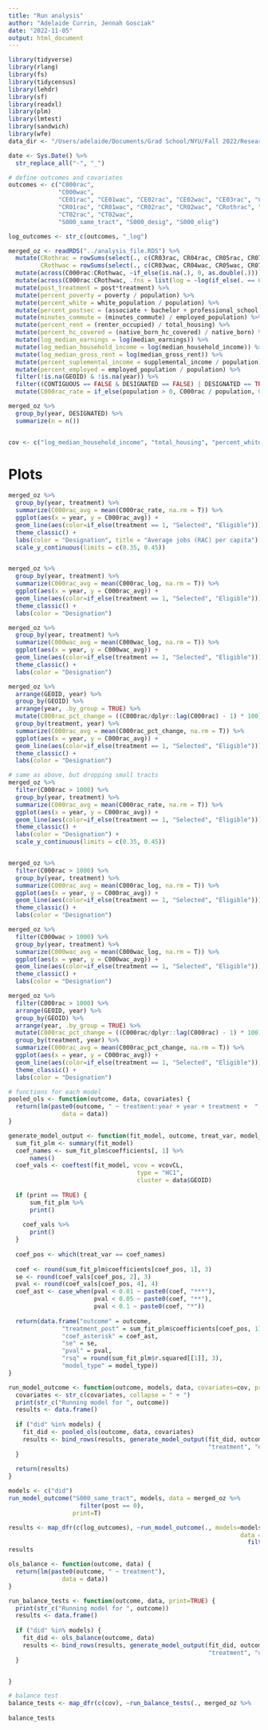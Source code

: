```yaml
---
title: "Run analysis"
author: "Adelaide Currin, Jennah Gosciak"
date: "2022-11-05"
output: html_document
---
```


```r
library(tidyverse)
library(rlang)
library(fs)
library(tidycensus)
library(lehdr)
library(sf)
library(readxl)
library(plm)
library(lmtest)
library(sandwich)
library(wfe)
data_dir <- "/Users/adelaide/Documents/Grad School/NYU/Fall 2022/Research Methods/Project"

date <- Sys.Date() %>% 
  str_replace_all("-", "_")
```

```r
# define outcomes and covariates
outcomes <- c("C000rac", 
              "C000wac",
              "CE01rac", "CE01wac", "CE02rac", "CE02wac", "CE03rac", "CEO3wac",
              "CR01rac", "CR01wac", "CR02rac", "CR02wac", "CRothrac", "CRothwac",
              "CT02rac", "CT02wac",
              "S000_same_tract", "S000_desig", "S000_elig")

log_outcomes <- str_c(outcomes, "_log")


```

```r

merged_oz <- readRDS("../analysis_file.RDS") %>% 
  mutate(CRothrac = rowSums(select(., c(CR03rac, CR04rac, CR05rac, CR07rac)), na.rm = T),
         CRothwac = rowSums(select(., c(CR03wac, CR04wac, CR05wac, CR07wac)), na.rm = T)) %>% 
  mutate(across(C000rac:CRothwac, ~if_else(is.na(.), 0, as.double(.)))) %>% 
  mutate(across(C000rac:CRothwac, .fns = list(log = ~log(if_else(. == 0, 1, as.double(.)))), .names = "{.col}_{.fn}")) %>% 
  mutate(post_treatment = post*treatment) %>% 
  mutate(percent_poverty = poverty / population) %>% 
  mutate(percent_white = white_population / population) %>% 
  mutate(percent_postsec = (associate + bachelor + professional_school + doctoral) / population) %>% 
  mutate(minutes_commute = (minutes_commute) / employed_population) %>% 
  mutate(percent_rent = (renter_occupied) / total_housing) %>% 
  mutate(percent_hc_covered = (native_born_hc_covered) / native_born) %>% 
  mutate(log_median_earnings = log(median_earnings)) %>% 
  mutate(log_median_household_income = log(median_household_income)) %>% 
  mutate(log_median_gross_rent = log(median_gross_rent)) %>% 
  mutate(percent_suplemental_income = supplemental_income / population) %>% 
  mutate(percent_employed = employed_population / population) %>% 
  filter(!is.na(GEOID) & !is.na(year)) %>% 
  filter((CONTIGUOUS == FALSE & DESIGNATED == FALSE) | DESIGNATED == TRUE) %>%
  mutate(C000rac_rate = if_else(population > 0, C000rac / population, 0))

merged_oz %>% 
  group_by(year, DESIGNATED) %>% 
  summarize(n = n())


cov <- c("log_median_household_income", "total_housing", "percent_white", "percent_postsec", "percent_rent", "percent_hc_covered", "percent_poverty", "percent_suplemental_income", "percent_employed")

```

# Plots

```r
merged_oz %>% 
  group_by(year, treatment) %>% 
  summarize(C000rac_avg = mean(C000rac_rate, na.rm = T)) %>% 
  ggplot(aes(x = year, y = C000rac_avg)) +
  geom_line(aes(color=if_else(treatment == 1, "Selected", "Eligible"))) +
  theme_classic() +
  labs(color = "Designation", title = "Average jobs (RAC) per capita") +
  scale_y_continuous(limits = c(0.35, 0.45))


merged_oz %>% 
  group_by(year, treatment) %>% 
  summarize(C000rac_avg = mean(C000rac_log, na.rm = T)) %>% 
  ggplot(aes(x = year, y = C000rac_avg)) +
  geom_line(aes(color=if_else(treatment == 1, "Selected", "Eligible"))) +
  theme_classic() +
  labs(color = "Designation")

merged_oz %>% 
  group_by(year, treatment) %>% 
  summarize(C000wac_avg = mean(C000wac_log, na.rm = T)) %>% 
  ggplot(aes(x = year, y = C000wac_avg)) +
  geom_line(aes(color=if_else(treatment == 1, "Selected", "Eligible"))) +
  theme_classic() +
  labs(color = "Designation")

merged_oz %>% 
  arrange(GEOID, year) %>% 
  group_by(GEOID) %>% 
  arrange(year, .by_group = TRUE) %>% 
  mutate(C000rac_pct_change = ((C000rac/dplyr::lag(C000rac) - 1) * 100)) %>% 
  group_by(treatment, year) %>% 
  summarize(C000rac_avg = mean(C000rac_pct_change, na.rm = T)) %>% 
  ggplot(aes(x = year, y = C000rac_avg)) +
  geom_line(aes(color=if_else(treatment == 1, "Selected", "Eligible"))) +
  theme_classic() +
  labs(color = "Designation")
```

```r
# same as above, but dropping small tracts
merged_oz %>% 
  filter(C000rac > 1000) %>% 
  group_by(year, treatment) %>% 
  summarize(C000rac_avg = mean(C000rac_rate, na.rm = T)) %>% 
  ggplot(aes(x = year, y = C000rac_avg)) +
  geom_line(aes(color=if_else(treatment == 1, "Selected", "Eligible"))) +
  theme_classic() +
  labs(color = "Designation") +
  scale_y_continuous(limits = c(0.35, 0.45))


merged_oz %>% 
  filter(C000rac > 1000) %>% 
  group_by(year, treatment) %>% 
  summarize(C000rac_avg = mean(C000rac_log, na.rm = T)) %>% 
  ggplot(aes(x = year, y = C000rac_avg)) +
  geom_line(aes(color=if_else(treatment == 1, "Selected", "Eligible"))) +
  theme_classic() +
  labs(color = "Designation")

merged_oz %>% 
  filter(C000wac > 1000) %>% 
  group_by(year, treatment) %>% 
  summarize(C000wac_avg = mean(C000wac_log, na.rm = T)) %>% 
  ggplot(aes(x = year, y = C000wac_avg)) +
  geom_line(aes(color=if_else(treatment == 1, "Selected", "Eligible"))) +
  theme_classic() +
  labs(color = "Designation")

merged_oz %>% 
  filter(C000rac > 1000) %>% 
  arrange(GEOID, year) %>% 
  group_by(GEOID) %>% 
  arrange(year, .by_group = TRUE) %>% 
  mutate(C000rac_pct_change = ((C000rac/dplyr::lag(C000rac) - 1) * 100)) %>% 
  group_by(treatment, year) %>% 
  summarize(C000rac_avg = mean(C000rac_pct_change, na.rm = T)) %>% 
  ggplot(aes(x = year, y = C000rac_avg)) +
  geom_line(aes(color=if_else(treatment == 1, "Selected", "Eligible"))) +
  theme_classic() +
  labs(color = "Designation")
```

```r
# functions for each model
pooled_ols <- function(outcome, data, covariates) {
  return(lm(paste0(outcome, " ~ treatment:year + year + treatment +  ", str_c(covariates, collapse = "+")),
               data = data))
}
```


```r
generate_model_output <- function(fit_model, outcome, treat_var, model_type, data, print) {
  sum_fit_plm <- summary(fit_model)
  coef_names <- sum_fit_plm$coefficients[, 1] %>% 
      names()
  coef_vals <- coeftest(fit_model, vcov = vcovCL,
                                    type = "HC1",
                                    cluster = data$GEOID)
  
  if (print == TRUE) {
      sum_fit_plm %>% 
      print() 
    
    coef_vals %>% 
      print()
  }
  
  coef_pos <- which(treat_var == coef_names)
  
  coef <- round(sum_fit_plm$coefficients[coef_pos, 1], 3)
  se <- round(coef_vals[coef_pos, 2], 3)
  pval <- round(coef_vals[coef_pos, 4], 4)
  coef_ast <- case_when(pval < 0.01 ~ paste0(coef, "***"),
                        pval < 0.05 ~ paste0(coef, "**"),
                        pval < 0.1 ~ paste0(coef, "*"))
  
  return(data.frame("outcome" = outcome,
               "treatment_post" = sum_fit_plm$coefficients[coef_pos, 1],
               "coef_asterisk" = coef_ast,
               "se" = se,
               "pval" = pval,
               "rsq" = round(sum_fit_plm$r.squared[[1]], 3),
               "model_type" = model_type))
}

run_model_outcome <- function(outcome, models, data, covariates=cov, print=TRUE) {
  covariates <- str_c(covariates, collapse = " + ")
  print(str_c("Running model for ", outcome))
  results <- data.frame()
  
  if ("did" %in% models) {
    fit_did <- pooled_ols(outcome, data, covariates)
    results <- bind_rows(results, generate_model_output(fit_did, outcome,
                                                        "treatment", "did", data, print=print)) 
  }
 
  return(results)
}

models <- c("did")
run_model_outcome("S000_same_tract", models, data = merged_oz %>% 
                    filter(post == 0),
                  print=T)
```
```r
results <- map_dfr(c(log_outcomes), ~run_model_outcome(., models=models, 
                                                                 data = merged_oz %>% 
                                                                   filter(post == 0), print=T))
results
```

```r
ols_balance <- function(outcome, data) {
  return(lm(paste0(outcome, " ~ treatment"),
               data = data))
}

run_balance_tests <- function(outcome, data, print=TRUE) {
  print(str_c("Running model for ", outcome))
  results <- data.frame()
  
  if ("did" %in% models) {
    fit_did <- ols_balance(outcome, data)
    results <- bind_rows(results, generate_model_output(fit_did, outcome,
                                                        "treatment", "did", data, print=print)) 
  }


}

# balance test
balance_tests <- map_dfr(c(cov), ~run_balance_tests(., merged_oz %>% 
                                                                                 filter(year == 2017)))
balance_tests
```





